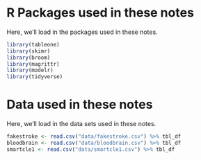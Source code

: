# R Packages used in these notes {-}

Here, we'll load in the packages used in these notes.

```r
library(tableone)
library(skimr)
library(broom)
library(magrittr)
library(modelr)
library(tidyverse)
```

# Data used in these notes {-}

Here, we'll load in the data sets used in these notes.

```r
fakestroke <- read.csv("data/fakestroke.csv") %>% tbl_df
bloodbrain <- read.csv("data/bloodbrain.csv") %>% tbl_df
smartcle1 <- read.csv("data/smartcle1.csv") %>% tbl_df
```

